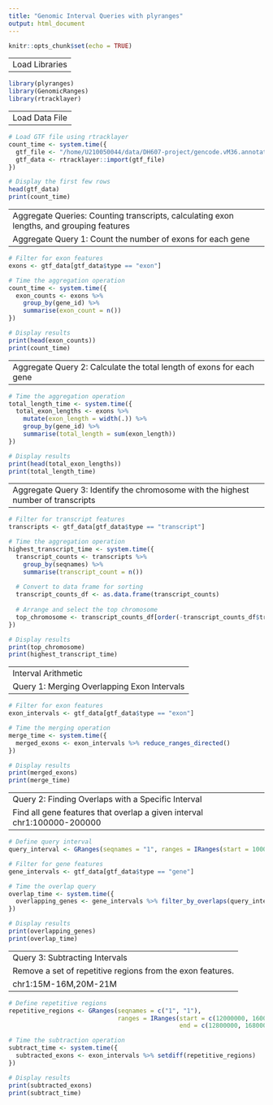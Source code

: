 ```yaml
---
title: "Genomic Interval Queries with plyranges"
output: html_document
---
```


```r
knitr::opts_chunk$set(echo = TRUE)
```

---
Load Libraries
---

```r
library(plyranges)
library(GenomicRanges)
library(rtracklayer)
```

---
Load Data File
---

```r
# Load GTF file using rtracklayer
count_time <- system.time({
  gtf_file <- "/home/U210050044/data/DH607-project/gencode.vM36.annotation.gtf"
  gtf_data <- rtracklayer::import(gtf_file)
})

# Display the first few rows
head(gtf_data)
print(count_time)
```

---
Aggregate Queries: Counting transcripts, calculating exon lengths, and grouping features
Aggregate Query 1: Count the number of exons for each gene
---

```r
# Filter for exon features
exons <- gtf_data[gtf_data$type == "exon"]

# Time the aggregation operation
count_time <- system.time({
  exon_counts <- exons %>%
    group_by(gene_id) %>%
    summarise(exon_count = n())
})

# Display results
print(head(exon_counts))
print(count_time)
```

---
Aggregate Query 2: Calculate the total length of exons for each gene
---

```r
# Time the aggregation operation
total_length_time <- system.time({
  total_exon_lengths <- exons %>%
    mutate(exon_length = width(.)) %>%
    group_by(gene_id) %>%
    summarise(total_length = sum(exon_length))
})

# Display results
print(head(total_exon_lengths))
print(total_length_time)
```

---
Aggregate Query 3: Identify the chromosome with the highest number of transcripts
---

```r
# Filter for transcript features
transcripts <- gtf_data[gtf_data$type == "transcript"]

# Time the aggregation operation
highest_transcript_time <- system.time({
  transcript_counts <- transcripts %>%
    group_by(seqnames) %>%
    summarise(transcript_count = n())
  
  # Convert to data frame for sorting
  transcript_counts_df <- as.data.frame(transcript_counts)
  
  # Arrange and select the top chromosome
  top_chromosome <- transcript_counts_df[order(-transcript_counts_df$transcript_count), ][1, ]
})

# Display results
print(top_chromosome)
print(highest_transcript_time)
```

---
Interval Arithmetic
Query 1: Merging Overlapping Exon Intervals
---

```r
# Filter for exon features
exon_intervals <- gtf_data[gtf_data$type == "exon"]

# Time the merging operation
merge_time <- system.time({
  merged_exons <- exon_intervals %>% reduce_ranges_directed()
})

# Display results
print(merged_exons)
print(merge_time)
```

---
Query 2: Finding Overlaps with a Specific Interval
Find all gene features that overlap a given interval chr1:100000-200000
---

```r
# Define query interval
query_interval <- GRanges(seqnames = "1", ranges = IRanges(start = 100000, end = 200000))

# Filter for gene features
gene_intervals <- gtf_data[gtf_data$type == "gene"]

# Time the overlap query
overlap_time <- system.time({
  overlapping_genes <- gene_intervals %>% filter_by_overlaps(query_interval)
})

# Display results
print(overlapping_genes)
print(overlap_time)
```

---
Query 3: Subtracting Intervals
Remove a set of repetitive regions from the exon features.
chr1:15M-16M,20M-21M
---

```r
# Define repetitive regions
repetitive_regions <- GRanges(seqnames = c("1", "1"),
                              ranges = IRanges(start = c(12000000, 16000000),
                                               end = c(12800000, 16800000)))

# Time the subtraction operation
subtract_time <- system.time({
  subtracted_exons <- exon_intervals %>% setdiff(repetitive_regions)
})

# Display results
print(subtracted_exons)
print(subtract_time)
```
